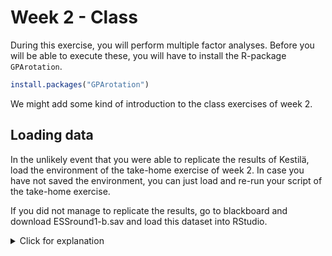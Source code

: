 # Week 2 - Class
During this exercise, you will perform multiple factor analyses. Before you will be able to execute these, you will have to install the R-package `GPArotation`.

``` r
install.packages("GPArotation")
```

We might add some kind of introduction to the class exercises of week 2.


## Loading data

In the unlikely event that you were able to replicate the results of Kestilä, load the environment of the take-home exercise of week 2. In case you have not saved the environment, you can just load and re-run your script of the take-home exercise.

If you did not manage to replicate the results, go to blackboard and download ESSround1-b.sav and load this dataset into RStudio. 

<details>
  <summary>Click for explanation</summary>

``` r
library(foreign)
data <- read.spss("ESSround1-b.sav", to.data.frame = TRUE)
```

\details

### Question 1

Kestilä states that running a Principal Components Analysis is a good way to test whether the survey questions in the ESS measure attitudes towards immigration and trust in politics.
What would Preacher and MacCallum (2003) say about this?

<details>
  <summary>Click for information</summary>
  
*Hint: If you are working in R studio, you can simply add an `#` before each line of your answer, so that you will have all information inside the same document, without R thinking that it will have to run the code.

```r
#Simply like
#this
```

\details


### Question 2

If you would have to choose a method for constructing the 'trust in politics' and 'attitude towards immigration' scales based on the theory and background information in the Kestilä article, what type of factor analysis would you choose?
Think about:

* Estimation method
* Rotation method
* Method to establish how many factors are needed

### Question 3

Run two factor analyses, one for each PCA of the original article. Inspect the number of factors necessary, evaluate the rotation method, and if necessary, run the factor analysis again with adapted settings (rotation method and/or different number of factors). How many factors are there?

<details>
  <summary>Click for explanation</summary>

First, you will have to create a new data object containing only the countries of interest in which all variables are numeric.

```r
df <- data[data$cntry %in% c("Austria", "Belgium", "Denmark", "Finland", "Germany", "Italy", "Netherlands", "Norway", "Sweden"), ]
```

However, using this command, R will still see the excluded countries as factor levels, which will result into problems when you are going to replicate the study by Kestilä. To drop these factor levels completely, use the following command.

```r
df$cntry <- factor(df$cntry)
```

You also want to adjust the variables of interest to numeric once again.

```r
df[7:44] <- lapply(df[7:44], as.numeric)
```

To perform an exploratory factor analysis, you can use the function `fa` of the package `psych`. You will have to specify the data, and the variables that you want to include in the factor analyses. Furthermore, you will have to specify the number of factors that you want to extract, the rotation method and the estimation method.

```r
library(psych)
library(GPArotation)

efa_trust <- fa(df[, 7:19], nfactors = 3, rotate = "promax", fm = "ml", scores = "Bartlett")
```

In order to determine the number of factors to extract, you might want to look at the eigenvalues of the factors or the scree plot. These information can be accessed by using the following code:

```r
round(efa_trust$values, digits = 3)
plot(efa_trust$values, type = "b")
```

You will have to do the same for the attitude variables. 

```r
library(psych)
library(GPArotation)

efa_att <- fa(df[, 20:44], nfactors = 5, rotate = "promax", fm = "ml", scores = "Bartlett")
```

And for information about the number of factors, you can use the following commands.

```r
round(efa_att$values, digits = 3)
plot(efa_att$values, type = "b")
```

\details



### Question 4

Apart from the number of factors, you also want to look at the factor loadings. They can be found in the "pattern matrix". The higher the factor loadings are, the more indicative an item is for the latent factor. If you find some items to have only very low loadings (indicating that the items do not provide much information about the factor), you may choose not to include them in your analysis. This means you have to rerun the analysis under question 3. 

<details>
  <summary>Click for explanation</summary>
  
  You can find the factor loadings by means of the 'print'-function used in the take-home exercise, or you can search for the variable 'loadings', which is inside the results object, to end up with just the information you are searching for.  
  
  
```r
efa_trust$loadings
efa_att$loadings
```

The output above might appear slightly confusing, due to the jumble of factor loadings. To create more clarity, it is convenient to suppress the factor loadings that are lower than .30.

```r
print(efa_trust$loadings, cut = .30, digits = 2)
```

Furthermore, if you want to perform a factor analysis without, say, `trstep`, while you want all other variables included in your factor analysis, you can simply leave the column number of `trstep`, which is 13, out of the command:

```r
library(psych)
library(GPArotation)
efa_trust_without_stfedu <- fa(df[, c(7:12, 14:19)], nfactors = 3, rotate = "promax", fm = "ml")
```
\details


### Question 5

Give the factor scores an appropriate name. You can do this by inspecting the items that load on one factor. What do these items have in common substantively? The goal of a factor analysis usually is to create interpretable factors. If you have trouble interpreting the factors, you can choose to tweak the analysis by changing the options, or including/excluding more items.

Furthermore, after you named the factor scores accordingly, extract them from the results object and add them to the data.frame.

*Hint: If you do not know how to do this, have a look at question 1.h from the take-home exercise of week 2.*

**Please note that the `colnames` will be specified from left to right, and not, for example, from ML1 to ML5.**

```r
# Change names
colnames(efa_trust$scores) <- c("trustpolEFA", "satcntryEFA", "trustinstEFA")
colnames(efa_att$scores) <- c("effectimmiEFA", "allowimmiEFA", "allowrefEFA", "ethnicEFA", "immieurEFA")
# Add columns
df <- cbind(df, efa_trust$scores, efa_att$scores)
```

### Question 6

The next step is to assert whether the items that together form one factor, also form a reliable scale. Run separate reliability analyses by means of the function `alpha` for the items that together form one factor, and evaluate Cronbach's alpha to see whether the scales are internally consistent. The "Reliability if an item is dropped (alpha.drop)" information may be handy to inspect what would happen if you would delete one item; you can find it inside the reliability analysis object. If Cronbach's alpha is not ok, deselect one survey item and run the analyses under question 4 and question 5 again.

*Hint: Cronbach's alpha > .7 are deemed to be ok, > .8 is good.* 

If Cronbach's alpha is not ok, deselect one survey item and run the analyses under question 4 and question 5 again.

<details>
  <summary>Click for explanation</summary>

If you want to assess the reliability of the variables `pltcare`, `pltinvt`, `trstprl`, `trstplt`, and `trstep` you can run a reliability analysis as follows. 

*Hint: name the new objects substantively, instead of numbering them.*

```r
library(psych)
reli_1 <- psych::alpha(df[, c(7, 8, 9, 12, 13)])
reli_1
```

In the hypothetical scenario that Cronbach's alpha increases when you drop a variable out of the analysis, you can rerun your analysis without that specific variable. So for a version without variable `trstprl`, see the example below.

```r
library(psych)
reli_1b <- psych::alpha(df[, c(7, 8, 12, 13)])
```


\details

### Question 7

Now you can analyze the differences between the factor scores for the PCA analysis (take-home exercise 2) and the EFA by plotting them in a series of scatterplots (bivariate). This can be done by means of the package `ggplot2`. The PCA factor scores are already stored in the dataset `ESSround1-b.sav`.

<details>
  <summary>Click for explanation</summary>

*Make sure to adjust the variable names to the variables names of your own.*

```r
library(ggplot2)
ggplot(data = df) +
  geom_point(mapping = aes(x = EFA_trust1, y = PCA_Trust1))
```

```r
library(ggplot2)
ggplot(data = df) +
  geom_point(mapping = aes(x = trustinstEFA, y = trustinst)) +
  labs(x = "EFA_Trust1",
       y = "PCA_Trust1")
```

\details

### Question 8

Build correlation matrices (PCA and EFA versions) of first the 'trust in politics' scores, and then the 'immigration' factor scores. What is your conclusion: is there a difference between them?

<details>
  <summary>Click for explanation</summary>
  
*Hint: Name the new objects substantively once again.*

```r
cor_trust_factor1 <- cor(df$EFA_Trust1, df$PCA_Trust1, use = "complete.obs")
cor_trust_factor1
```

```r
cor_trust_factor1b <- cor(df$trustinstEFA, df$trustinst, use = "complete.obs") 
cor_trust_factor1b
```

\details


### Question 9

Kestila uses the PCA factor scores to evaluate country level differences in 1. Attitudes towards immigration and 2. Political trust. Repeat her analyses using the factor scores you saved in step 5. Think about the statistical test you would like to use. Do you draw similar or different conclusions?

<details>
  <summary>Click for explanation</summary>

We can use an ANOVA to test whether the countries differ in the amount of political trust the participants have.
```r
fit_ANOVA <- aov(trustinstEFA ~ cntry, data = df)
summary(fit_ANOVA)
```

In which `trustinstEFA` is the dependent variable, `cntry` is the grouping variable, and `df` is the name of the dataset; `summary` will provide the results. However, it will only indicate whether the variable `cntry` is significant or not, so you will be unable to tell which countries differ in terms of their political trust. To tell which countries differ, you can do a pairwise comparison test, with a Bonferroni adjustment for multiple testing.


```r
pair_comparison <- pairwise.t.test(df$trustinstEFA, df$cntry, p.adjust.method = "bonf", na.rm = TRUE)
round(pair_comparison$p.value, digits = 3)
```


\details

### Question 10

The second goal of Kestilä is to show how socio-demographic characteristics affect attitudes towards immigrants and trust in politics in Finland. Select only the Finnish cases using the variable `cntry`. Next, run a number of multiple linear regression analyses with the (sub-)scales of attitudes towards immigrants and political trust as subsequent dependent variables, and the same predictors as Kestilä. Inspect your output.

Compare your results with the results from Kestilä. How do your results differ or agree with the results by Kestilä?

<details>
  <summary>Click for explanation</summary>
  
To select the Finnish cases only:
```r
df_finland <- df[df$cntry %in% "Finland", ]
df_finland$cntry <- factor(df_finland$cntry)
```

Although we have selected the Finnish cases, we still have to do some recoding. Since not the age of the participants is listed, but the year of birth, we have to recode this variable. Due to the fact that yrbrn was originally coded as a factor, we first have to create a numerical object based on the factor labels. Since the data originated from 2002, we can simply extract the year of birth of every participant from the year 2002.

The same holds for the variables `eduyrs` and `lrscale`, to prevent R from making dummies for all distinct values.

```r
df_finland$age <- as.numeric(as.character(df_finland$yrbrn))
df_finland$age <- (2002 - df_finland$age)

df_finland$eduyrs <- as.numeric(df_finland$eduyrs)
df_finland$lrscale <- as.numeric(df_finland$lrscale)
```

Fortunately, R creates a dummy for the variables `gndr` and `polintr` automatically. However, if you want to run the same analysis as Kestilä, you will have to recode `polintr` in such a way that there are only two categories, since R will go for a solution with one dummy per category by default. After you have done the recoding, you can replicate Kestiläs analysis.

```r
df_finland$polintr_dummy <- as.numeric(df_finland$polintr)
df_finland$polintr_dummy <- as.numeric(df_finland$polintr_dummy <= 2)
df_finland$polintr_dummy <- factor(df_finland$polintr_dummy,
                                   levels = c(0,1),
                                   labels = c("Not or hardly interested",
                                              "Quite or very interested"))
```

```r
fit_trust1 <- lm(trustinstEFA ~ gndr + age + eduyrs + polintr_dummy + lrscale, data = df_finland, na.action = na.omit)
summary(fit_trust1)
```
\details


### Question 11

Save your syntax and your data, you will need it next week.
